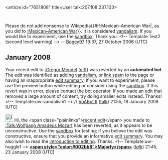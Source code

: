 <article id="7651808" title=User talk:207.108.237.103>
	<talkpage id="7651808" title="User talk:207.108.237.103">
Please do not add nonsense to Wikipedia{{#if:Mexican–American War|, as you did to [[:Mexican–American War]]}}. It is considered [[Wikipedia:Vandalism|vandalism]]. If you would like to experiment, use the [[Wikipedia:Sandbox|sandbox]]. Thank you. &lt;!-- Template:Test2 (second level warning) --&gt; -- [[User:Bogey97|Bogey97]] 19:37, 27 October 2006 (UTC)

== January 2008 ==
{{{icon|[[Image:Information.svg|25px]] }}} Your recent edit to [[:Gregor Mendel]] ([http://en.wikipedia.org/w/index.php?title=Gregor_Mendel&amp;curid=12562&amp;diff=185292666&amp;oldid=185212827 diff]) was reverted by an '''automated bot'''. The edit was identified as adding [[WP:VAND|vandalism]], or [[WP:SPAM|link spam]] to the page or having an inappropriate [[WP:ES|edit summary]]. If you want to experiment, please use the preview button while editing or consider using the [[Wikipedia:Sandbox|sandbox]]. If this revert was in error, please contact the bot operator. If you made an edit that removed a large amount of content, try doing smaller edits instead. Thanks!&lt;!-- Template:uw-vandalism1 --&gt; // [[User:VoABot II|VoABot II]] ([[User talk:VoABot II|talk]]) 21:55, 18 January 2008 (UTC)

[[Image:Information.png|25px|left]] Hi, the &lt;span class=&quot;plainlinks&quot;&gt;[http://en.wikipedia.org/wiki/Talk:Wolfgang_Amadeus_Mozart?diff=186431056 recent edit]&lt;/span&gt; you made to [[:Talk:Wolfgang Amadeus Mozart]] has been reverted, as it appears to be unconstructive. Use the [[Wikipedia:Sandbox|sandbox]] for testing; if you believe the edit was constructive, ensure that you provide an informative [[Help:Edit summary|edit summary]]. You may also wish to read the [[Wikipedia:Introduction|introduction to editing]]. Thanks. &lt;!-- Template:uw-huggle1 --&gt; '''[[User:Majorly|&lt;span style=&quot;color:#002bb8&quot;&gt;Majorly&lt;/span&gt;]]''' (''[[User talk:Majorly|talk]]'') 21:45, 23 January 2008 (UTC)
	</talkpage>
</article>